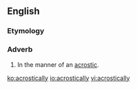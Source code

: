 ==English==

===Etymology===
{{suffix|acrostic|ally}}

===Adverb===
{{en-adv|-}}

# In the manner of an [[acrostic]].

[[ko:acrostically]]
[[io:acrostically]]
[[vi:acrostically]]